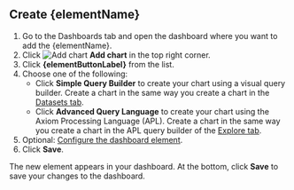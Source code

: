 ## Create {elementName}

1. Go to the Dashboards tab and open the dashboard where you want to add the {elementName}.
1. Click <img src="/doc-assets/icons/plus.svg" className="inline-icon" alt="Add chart" /> **Add chart** in the top right corner.
1. Click **{elementButtonLabel}** from the list.
1. Choose one of the following:
    - Click **Simple Query Builder** to create your chart using a visual query builder. Create a chart in the same way you create a chart in the [Datasets tab](/query-data/datasets).
    - Click **Advanced Query Language** to create your chart using the Axiom Processing Language (APL). Create a chart in the same way you create a chart in the APL query builder of the [Explore tab](/query-data/explore#create-a-query-using-apl).
1. Optional: [Configure the dashboard element](/dashboard-elements/configure).
1. Click **Save**.

The new element appears in your dashboard. At the bottom, click **Save** to save your changes to the dashboard.